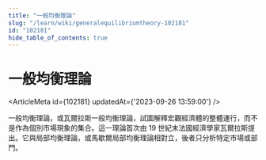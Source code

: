 ```yaml
---
title: "一般均衡理論"
slug: "/learn/wiki/generalequilibriumtheory-102181"
id: "102181"
hide_table_of_contents: true
---
```



# 一般均衡理論

<ArticleMeta id={102181} updatedAt={'2023-09-26 13:59:00'} />
<div className='border-solid border-b border-t-0 my-4 border-[var(--ifm-color-gray-300)]' />

一般均衡理論，或瓦爾拉斯一般均衡理論，試圖解釋宏觀經濟體的整體運行，而不是作為個別市場現象的集合。這一理論首次由 19 世紀末法國經濟學家瓦爾拉斯提出。它與局部均衡理論，或馬歇爾局部均衡理論相對立，後者只分析特定市場或部門。
